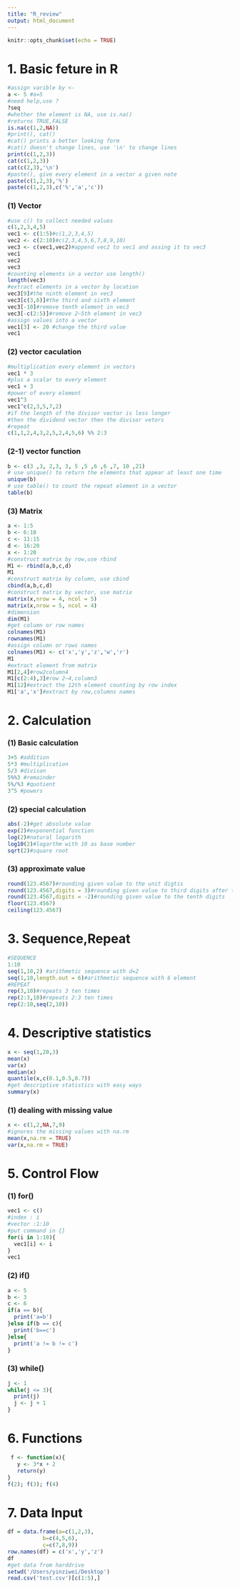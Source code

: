 ```yaml
---
title: "R_review"
output: html_document
---
```


```r
knitr::opts_chunk$set(echo = TRUE)
```
# 1. Basic feture in R
```r
#assign varible by <-
a <- 5 #a=5
#need help,use ?
?seq
#whether the element is NA, use is.na()
#returns TRUE,FALSE
is.na(c(1,2,NA))
#print(), cat()
#cat() prints a better looking form
#cat() doesn't change lines, use '\n' to change lines
print(c(1,2,3))
cat(c(1,2,3))
cat(c(2,3),'\n')
#paste(), give every element in a vector a given note
paste(c(1,2,3),'%')
paste(c(1,2,3),c('%','a','c'))
```
### (1) Vector
```r
#use c() to collect needed values
c(1,2,3,4,5)
vec1 <- c(1:5)#c(1,2,3,4,5)
vec2 <- c(2:10)#c(2,3,4,5,6,7,8,9,10)
vec3 <- c(vec1,vec2)#append vec2 to vec1 and assing it to vec3
vec1
vec2
vec3
#counting elements in a vector use length()
length(vec3)
#extract elements in a vector by location
vec3[9]#the ninth element in vec3
vec3[c(3,6)]#the third and sixth element
vec3[-10]#remove tenth element in vec3
vec3[-c(2:5)]#remove 2~5th element in vec3
#assign values into a vector
vec1[3] <- 20 #change the third value
vec1
```
### (2) vector caculation
```r
#multiplication every element in vectors
vec1 * 3
#plus a scalar to every element
vec1 + 3
#power of every element
vec1^3
vec1^c(2,3,5,7,2)
#if the length of the divisor vector is less longer
#then the dividend vector then the divisor vetors
#repeat
c(1,1,2,4,3,2,5,2,4,5,6) %% 2:3
```
### (2-1) vector function
```r
b <- c(3 ,3, 2,3, 3, 5 ,5 ,6 ,6 ,7, 10 ,21)
# use unique() to return the elements that appear at least one time
unique(b)
# use table() to count the repeat element in a vector
table(b)
```
### (3) Matrix
```r
a <- 1:5
b <- 6:10
c <- 11:15
d <- 16:20
x <- 1:20
#construct matrix by row,use rbind
M1 <- rbind(a,b,c,d)
M1
#construct matrix by column, use cbind
cbind(a,b,c,d)
#construct matrix by vector, use matrix
matrix(x,nrow = 4, ncol = 5)
matrix(x,nrow = 5, ncol = 4)
#dimension
dim(M1)
#get column or row names
colnames(M1)
rownames(M1)
#assign column or rows names
colnames(M1) <- c('x','y','z','w','r')
M1
#extract element from matrix
M1[2,4]#row2column4
M1[c(2:4),3]#row 2~4,column3
M1[12]#extract the 12th element counting by row index
M1['a','x']#extract by row,columns names
```
# 2. Calculation
### (1) Basic calculation
```r
3+5 #addition
5*3 #multiplication
5/3 #divison
5%%3 #remainder
5%/%3 #quotient
3^5 #powers
```
### (2) special calculation
```r
abs(-2)#get absolute value
exp(2)#exponential function
log(2)#natural logarith
log10(2)#logarthm with 10 as base number
sqrt(2)#square root
```
### (3) approximate value
```r
round(123.4567)#rounding given value to the unit digtis
round(123.4567,digits = 3)#rounding given value to third digits after the decimal point
round(123.4567,digits = -2)#rounding given value to the tenth digits
floor(123.4567)
ceiling(123.4567)
```

# 3. Sequence,Repeat
```r
#SEQUENCE
1:10
seq(1,10,2) #arithmetic sequence with d=2
seq(1,10,length.out = 6)#arithmetic sequence with 6 element
#REPEAT
rep(3,10)#repeats 3 ten times
rep(2:3,10)#repeats 2:3 ten times
rep(2:10,seq(2,10))

```
# 4. Descriptive statistics
```r
x <- seq(1,20,3)
mean(x)
var(x)
median(x)
quantile(x,c(0.1,0.5,0.7))
#get descriptive statistics with easy ways
summary(x)
```
### (1) dealing with missing value
```r
x <- c(1,2,NA,7,9)
#ignores the missing values with na.rm
mean(x,na.rm = TRUE)
var(x,na.rm = TRUE)
```
# 5. Control Flow
### (1) for()
```r
vec1 <- c()
#index : i
#vector :1:10
#put command in {}
for(i in 1:10){
  vec1[i] <- i
}
vec1
```
### (2) if()
```r
a <- 5
b <- 3
c <- 6
if(a == b){
  print('a=b')
}else if(b == c){
  print('b==c')
}else{
  print('a != b != c')
}
```
### (3) while()
```r
j <- 1
while(j <= 3){
  print(j)
  j <- j + 1
}
```
# 6. Functions
```r
 f <- function(x){
   y <- 3*x + 2
   return(y)
}
f(2); f(3); f(4)
```
# 7. Data Input
```r
df = data.frame(a=c(1,2,3),
           b=c(4,5,6),
           c=c(7,8,9))
row.names(df) = c('x','y','z')
df
#get data from harddrive
setwd('/Users/yinziwei/Desktop')
read.csv('test.csv')[c(1:5),]
```

























